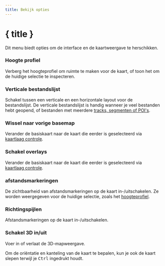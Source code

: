 ```yaml
---
title: Bekijk opties
---
```


<script lang="ts">
</script>

# { title }

Dit menu biedt opties om de interface en de kaartweergave te herschikken.

### <MountainSnow size="16" class="inline-block" style="margin-bottom: 2px" /> Hoogte profiel

Verberg het hoogteprofiel om ruimte te maken voor de kaart, of toon het om de huidige selectie te inspecteren.

### <GalleryVertical size="16" class="inline-block" style="margin-bottom: 2px" /> Verticale bestandslijst

Schakel tussen een verticale en een horizontale layout voor de bestandslijst.
De verticale bestandslijst is handig wanneer je veel bestanden hebt geopend, of bestanden met meerdere [tracks, segmenten of POI's](../gpx).

### <Map size="16" class="inline-block" style="margin-bottom: 2px" /> Wissel naar vorige basemap

Verander de basiskaart naar de kaart die eerder is geselecteerd via [kaartlaag controle](../map-controls).

### <Layers2 size="16" class="inline-block" style="margin-bottom: 2px" /> Schakel overlays

Verander de basiskaart naar de kaart die eerder is geselecteerd via [kaartlaag controle](../map-controls).

### <Coins size="16" class="inline-block" style="margin-bottom: 2px" /> afstandsmarkeringen

De zichtbaarheid van afstandsmarkeringen op de kaart in-/uitschakelen.
Ze worden weergegeven voor de huidige selectie, zoals het [hoogteprofiel](../files-and-stats).

### <Milestone size="16" class="inline-block" style="margin-bottom: 2px" /> Richtingspijlen

Afstandsmarkeringen op de kaart in-/uitschakelen.

### <Box size="16" class="inline-block" style="margin-bottom: 2px" /> Schakel 3D in/uit

Voer in of verlaat de 3D-mapweergave.

<DocsNote>

Om de oriëntatie en kanteling van de kaart te bepalen, kun je ook de kaart slepen terwijl je <kbd>Ctrl</kbd> ingedrukt houdt.

</DocsNote>
